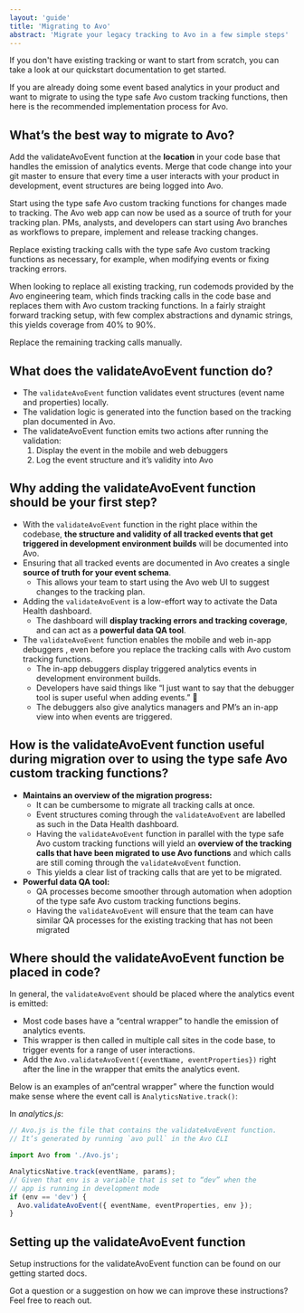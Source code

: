 ```yaml
---
layout: 'guide'
title: 'Migrating to Avo'
abstract: 'Migrate your legacy tracking to Avo in a few simple steps'
---
```




If you don't have existing tracking or want to start from scratch, you can take a look at our <Link passHref href="/quickstart"><a>quickstart documentation</a></Link> to get started.

If you are already doing some event based analytics in your product and want to migrate to using the type safe Avo custom tracking functions, then here is the recommended implementation process for Avo.

## What’s the best way to migrate to Avo?

<SmallSteps collapsible>
<Step title="Add validateAvoEvent">

Add the <Link passHref href="/quickstart#validate-current-events" passHref><a>validateAvoEvent</a></Link> function
at the **location** in your code base that handles the emission of analytics
events. Merge that code change into your git master to ensure that every
time a user interacts with your product in development, event structures are
being logged into Avo.

Start using the type safe Avo custom tracking functions for changes made to
tracking. The Avo web app can now be used as a source of truth for your
tracking plan. PMs, analysts, and developers can start using Avo branches as
workflows to prepare, implement and release tracking changes.

</Step>
<Step title="Incrementally adopt Avo functions">

Replace existing tracking calls with the type safe Avo custom tracking
functions as necessary, for example, when modifying events or fixing
tracking errors.

</Step>
<Step title="Run codemods">

When looking to replace all existing tracking, run codemods provided by the
Avo engineering team, which finds tracking calls in the code base and
replaces them with Avo custom tracking functions. In a fairly straight
forward tracking setup, with few complex abstractions and dynamic strings,
this yields coverage from 40% to 90%.

Replace the remaining tracking calls manually.

</Step>
</SmallSteps>

## What does the validateAvoEvent function do?

- The `validateAvoEvent` function validates event structures (event name and properties) locally.
- The validation logic is generated into the function based on the tracking plan documented in Avo.
- The validateAvoEvent function emits two actions after running the validation:
  1. Display the event in the <Link passHref href="/data-validation#health-dashboard"><a>mobile and web debuggers</a></Link>
  2. Log the event structure and it’s validity into Avo

## Why adding the validateAvoEvent function should be your first step?

- With the `validateAvoEvent` function in the right place within the codebase, **the structure and validity of all tracked events that get triggered in development environment builds** will be documented into Avo.
- Ensuring that all tracked events are documented in Avo creates a single **source of truth for your event schema**.
  - This allows your team to start using the Avo web UI to suggest changes to the tracking plan.
- Adding the `validateAvoEvent` is a low-effort way to activate the <Link passHref href="/data-validation#debuggers"><a>Data Health dashboard</a></Link>.
  - The dashboard will **display tracking errors and tracking coverage**, and can act as a **powerful data QA tool**.
- The `validateAvoEvent` function enables the <Link passHref href="/data-validation#health-dashboard"><a>mobile and web in-app debuggers</a></Link> , even before you replace the tracking calls with Avo custom tracking functions.
  - The in-app debuggers display triggered analytics events in development environment builds.
  - Developers have said things like “I just want to say that the debugger tool is super useful when adding events.” 👏
  - The debuggers also give analytics managers and PM’s an in-app view into when events are triggered.

## How is the validateAvoEvent function useful during migration over to using the type safe Avo custom tracking functions?

- **Maintains an overview of the migration progress:**
  - It can be cumbersome to migrate all tracking calls at once.
  - Event structures coming through the `validateAvoEvent` are labelled as such in the Data Health dashboard.
  - Having the `validateAvoEvent` function in parallel with the type safe Avo custom tracking functions will yield an **overview of the tracking calls that have been migrated to use Avo functions** and which calls are still coming through the `validateAvoEvent` function.
  - This yields a clear list of tracking calls that are yet to be migrated.
- **Powerful data QA tool:**
  - QA processes become smoother through automation when adoption of the type safe Avo custom tracking functions begins.
  - Having the `validateAvoEvent` will ensure that the team can have similar QA processes for the existing tracking that has not been migrated

## Where should the validateAvoEvent function be placed in code?

In general, the `validateAvoEvent` should be placed where the analytics event is emitted:

- Most code bases have a “central wrapper” to handle the emission of analytics events.
- This wrapper is then called in multiple call sites in the code base, to trigger events for a range of user interactions.
- Add the `Avo.validateAvoEvent({eventName, eventProperties})` right after the line in the wrapper that emits the analytics event.

Below is an examples of an“central wrapper” where the function would make sense where the event call is `AnalyticsNative.track()`:

In _analytics.js_:

```js
// Avo.js is the file that contains the validateAvoEvent function.
// It’s generated by running `avo pull` in the Avo CLI

import Avo from './Avo.js';

AnalyticsNative.track(eventName, params);
// Given that env is a variable that is set to “dev” when the
// app is running in development mode
if (env == 'dev') {
  Avo.validateAvoEvent({ eventName, eventProperties, env });
}
```

## Setting up the validateAvoEvent function

<Link passHref href="/quickstart#validate-current-events">
  <a>Setup instructions for the validateAvoEvent function</a>
</Link> can be found on our getting started docs.

Got a question or a suggestion on how we can improve these instructions? Feel free to <Link passHref href="/help/troubleshooting"><a>reach out</a></Link>.
